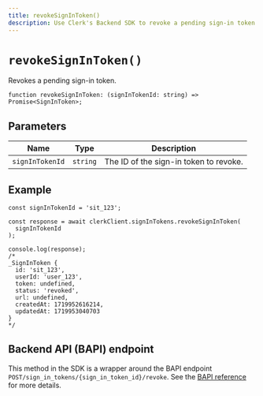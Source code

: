 ```yaml
---
title: revokeSignInToken()
description: Use Clerk's Backend SDK to revoke a pending sign-in token.
---
```


# `revokeSignInToken()`

Revokes a pending sign-in token.

```tsx {{ prettier: false }}
function revokeSignInToken: (signInTokenId: string) => Promise<SignInToken>;
```

## Parameters

| Name | Type | Description |
| - | - | - |
| `signInTokenId` | `string` | The ID of the sign-in token to revoke. |

## Example

```tsx {{ prettier: false }}
const signInTokenId = 'sit_123';

const response = await clerkClient.signInTokens.revokeSignInToken(
  signInTokenId
);

console.log(response);
/*
_SignInToken {
  id: 'sit_123',
  userId: 'user_123',
  token: undefined,
  status: 'revoked',
  url: undefined,
  createdAt: 1719952616214,
  updatedAt: 1719953040703
}
*/
```

## Backend API (BAPI) endpoint

This method in the SDK is a wrapper around the BAPI endpoint `POST/sign_in_tokens/{sign_in_token_id}/revoke`. See the [BAPI reference](https://clerk.com/docs/reference/backend-api/tag/Sign-in-Tokens#operation/RevokeSignInToken) for more details.
